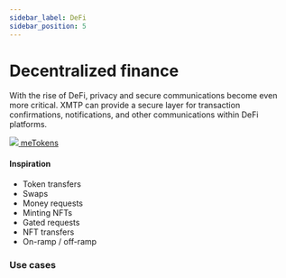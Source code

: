 ```yaml
---
sidebar_label: DeFi
sidebar_position: 5
---
```



# Decentralized finance

With the rise of DeFi, privacy and secure communications become even more critical. XMTP can provide a secure layer for transaction confirmations, notifications, and other communications within DeFi platforms.

<div class="chain-list">
  <a href="https://metokens.com/" class="chain-item">
    <img src={metokens} />
    <span>meTokens</span>
  </a>
</div>

#### Inspiration

- Token transfers
- Swaps
- Money requests
- Minting NFTs
- Gated requests
- NFT transfers
- On-ramp / off-ramp

### Use cases


<Usecases />
